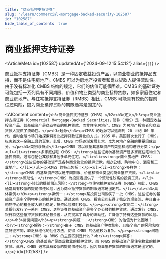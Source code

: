 ```yaml
---
title: "商业抵押支持证券"
slug: "/learn/commercial-mortgage-backed-security-102587"
id: "102587"
hide_table_of_contents: true
---
```



# 商业抵押支持证券

<ArticleMeta id={102587} updatedAt={'2024-09-12 15:54:12'} alias={`[]`} />
<div className='border-solid border-b border-t-0 my-4 border-[var(--ifm-color-gray-300)]' />

商业抵押支持证券（CMBS）是一种固定收益投资产品，以商业物业的抵押品支持，而不是住宅房地产。CMBS 可以为房地产投资者和商业贷款人提供流动性。由于没有标准化 CMBS 结构的规定，它们的估值可能很困难。CMBS 的基础证券可能包括一系列具有不同期限、价值和物业类型的商业抵押贷款，如多家庭住宅和商业房地产。与住宅抵押支持证券（RMBS）相比，CMBS 可能具有较低的提前偿还风险，因为商业抵押贷款的期限通常是固定的。

<AIContent content={`<h2>商业抵押支持证券（CMBS）</h2><h3>定义</h3><p>商业抵押支持证券（Commercial Mortgage-Backed Securities，简称 CMBS）是一种固定收益投资产品，其基础资产是商业物业的抵押贷款，而非住宅房地产。CMBS 为房地产投资者和商业贷款人提供了流动性。</p><h3>起源</h3><p>CMBS 的起源可以追溯到 20 世纪 80 年代，当时金融市场开始探索将商业抵押贷款证券化的方式。1985 年，美国首次发行了 CMBS，标志着这一金融工具的诞生。此后，CMBS 市场逐渐发展壮大，成为房地产金融的重要组成部分。</p><h3>类别与特点</h3><p>CMBS 可以根据其基础资产的类型和结构进行分类：</p><ul><li><strong>多家庭住宅 CMBS：</strong>这些证券的基础资产是多家庭住宅物业的抵押贷款，通常包括公寓楼和其他多单元住宅。</li><li><strong>商业房地产 CMBS：</strong>这些证券的基础资产是各种商业物业的抵押贷款，如办公楼、购物中心、酒店和工业地产。</li></ul><p>CMBS 的特点包括：</p><ul><li><strong>多样性：</strong>CMBS 的基础资产可以是不同期限、价值和物业类型的商业抵押贷款。</li><li><strong>流动性：</strong>CMBS 为投资者提供了一个流动性较高的投资工具。</li><li><strong>较低的提前偿还风险：</strong>与住宅抵押支持证券（RMBS）相比，CMBS 通常具有较低的提前偿还风险，因为商业抵押贷款的期限通常是固定的。</li></ul><h3>具体案例</h3><p><strong>案例一：</strong>某投资公司购买了一批 CMBS，这些证券的基础资产是多个购物中心的抵押贷款。通过这些 CMBS，投资公司获得了稳定的现金流，并且由于购物中心的租金收入较为稳定，投资风险相对较低。</p><p><strong>案例二：</strong>某银行发行了一系列 CMBS，这些证券的基础资产是多个办公楼的抵押贷款。通过发行 CMBS，银行将这些抵押贷款转移给投资者，从而提高了自身的流动性，并降低了持有这些贷款的风险。</p><h3>常见问题</h3><p><strong>问题一：</strong>CMBS 的估值为什么困难？<br/><strong>解答：</strong>由于 CMBS 的基础资产种类繁多，且每个资产的风险和收益特征不同，缺乏标准化的估值方法，使得 CMBS 的估值较为复杂。</p><p><strong>问题二：</strong>CMBS 与 RMBS 的主要区别是什么？<br/><strong>解答：</strong>CMBS 的基础资产是商业物业的抵押贷款，而 RMBS 的基础资产是住宅物业的抵押贷款。此外，CMBS 通常具有较低的提前偿还风险，因为商业抵押贷款的期限通常是固定的。</p>`} id={102587} />
